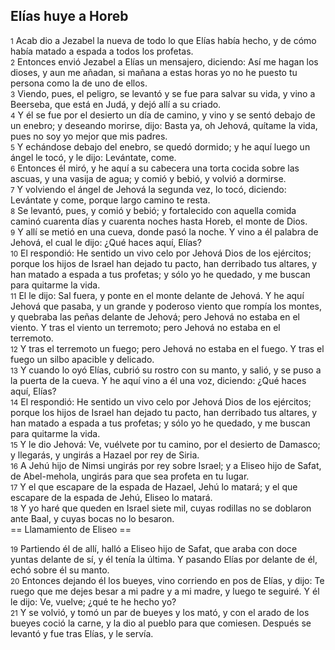 == Elías huye a Horeb ==

{{anchor|1}} <small>1</small> Acab dio a Jezabel la nueva de todo lo que Elías había hecho, y de cómo había matado a espada a todos los profetas.<br>
{{anchor|2}} <small>2</small> Entonces envió Jezabel a Elías un mensajero, diciendo: Así me hagan los dioses, y aun me añadan, si mañana a estas horas yo no he puesto tu persona como la de uno de ellos.<br>
{{anchor|3}} <small>3</small> Viendo, pues, el peligro, se levantó y se fue para salvar su vida, y vino a Beerseba, que está en Judá, y dejó allí a su criado.<br>
{{anchor|4}} <small>4</small> Y él se fue por el desierto un día de camino, y vino y se sentó debajo de un enebro; y deseando morirse, dijo: Basta ya, oh Jehová, quítame la vida, pues no soy yo mejor que mis padres.<br>
{{anchor|5}} <small>5</small> Y echándose debajo del enebro, se quedó dormido; y he aquí luego un ángel le tocó, y le dijo: Levántate, come.<br>
{{anchor|6}} <small>6</small> Entonces él miró, y he aquí a su cabecera una torta cocida sobre las ascuas, y una vasija de agua; y comió y bebió, y volvió a dormirse.<br>
{{anchor|7}} <small>7</small> Y volviendo el ángel de Jehová la segunda vez, lo tocó, diciendo: Levántate y come, porque largo camino te resta.<br>
{{anchor|8}} <small>8</small> Se levantó, pues, y comió y bebió; y fortalecido con aquella comida caminó cuarenta días y cuarenta noches hasta Horeb, el monte de Dios.<br>
{{anchor|9}} <small>9</small> Y allí se metió en una cueva, donde pasó la noche. Y vino a él palabra de Jehová, el cual le dijo: ¿Qué haces aquí, Elías?<br>
{{anchor|10}} <small>10</small> El respondió: He sentido un vivo celo por Jehová Dios de los ejércitos; porque los hijos de Israel han dejado tu pacto, han derribado tus altares, y han matado a espada a tus profetas; y sólo yo he quedado, y me buscan para quitarme la vida.<br>
{{anchor|11}} <small>11</small> El le dijo: Sal fuera, y ponte en el monte delante de Jehová. Y he aquí Jehová que pasaba, y un grande y poderoso viento que rompía los montes, y quebraba las peñas delante de Jehová; pero Jehová no estaba en el viento. Y tras el viento un terremoto; pero Jehová no estaba en el terremoto.<br>
{{anchor|12}} <small>12</small> Y tras el terremoto un fuego; pero Jehová no estaba en el fuego. Y tras el fuego un silbo apacible y delicado.<br>
{{anchor|13}} <small>13</small> Y cuando lo oyó Elías, cubrió su rostro con su manto, y salió, y se puso a la puerta de la cueva. Y he aquí vino a él una voz, diciendo: ¿Qué haces aquí, Elías?<br>
{{anchor|14}} <small>14</small> El respondió: He sentido un vivo celo por Jehová Dios de los ejércitos; porque los hijos de Israel han dejado tu pacto, han derribado tus altares, y han matado a espada a tus profetas; y sólo yo he quedado, y me buscan para quitarme la vida.<br>
{{anchor|15}} <small>15</small> Y le dio Jehová: Ve, vuélvete por tu camino, por el desierto de Damasco; y llegarás, y ungirás a Hazael por rey de Siria.<br>
{{anchor|16}} <small>16</small> A Jehú hijo de Nimsi ungirás por rey sobre Israel; y a Eliseo hijo de Safat, de Abel-mehola, ungirás para que sea profeta en tu lugar.<br>
{{anchor|17}} <small>17</small> Y el que escapare de la espada de Hazael, Jehú lo matará; y el que escapare de la espada de Jehú, Eliseo lo matará.<br>
{{anchor|18}} <small>18</small> Y yo haré que queden en Israel siete mil, cuyas rodillas no se doblaron ante Baal, y cuyas bocas no lo besaron.<br>
== Llamamiento de Eliseo ==

{{anchor|19}} <small>19</small> Partiendo él de allí, halló a Eliseo hijo de Safat, que araba con doce yuntas delante de sí, y él tenía la última. Y pasando Elías por delante de él, echó sobre él su manto.<br>
{{anchor|20}} <small>20</small> Entonces dejando él los bueyes, vino corriendo en pos de Elías, y dijo: Te ruego que me dejes besar a mi padre y a mi madre, y luego te seguiré. Y él le dijo: Ve, vuelve; ¿qué te he hecho yo?<br>
{{anchor|21}} <small>21</small> Y se volvió, y tomó un par de bueyes y los mató, y con el arado de los bueyes coció la carne, y la dio al pueblo para que comiesen. Después se levantó y fue tras Elías, y le servía.<br>
